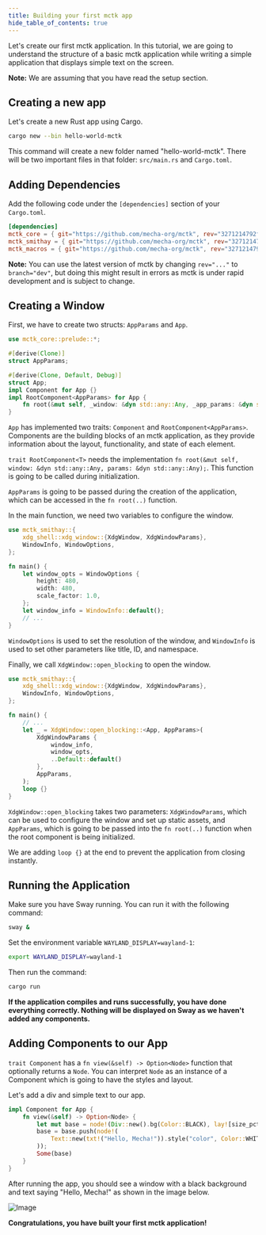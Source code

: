 ```yaml
---
title: Building your first mctk app
hide_table_of_contents: true
---
```


Let's create our first mctk application. In this tutorial, we are going to understand the structure of a basic mctk application while writing a simple application that displays simple text on the screen.

**Note:** We are assuming that you have read the setup section.

## Creating a new app

Let's create a new Rust app using Cargo.

```bash
cargo new --bin hello-world-mctk
```

This command will create a new folder named "hello-world-mctk". There will be two important files in that folder: `src/main.rs` and `Cargo.toml`.

## Adding Dependencies

Add the following code under the `[dependencies]` section of your `Cargo.toml`.

```toml
[dependencies]
mctk_core = { git="https://github.com/mecha-org/mctk", rev="3271214792f3b4f9ee149b7215b79cb9ff55849b" }
mctk_smithay = { git="https://github.com/mecha-org/mctk", rev="3271214792f3b4f9ee149b7215b79cb9ff55849b" }
mctk_macros = { git="https://github.com/mecha-org/mctk", rev="3271214792f3b4f9ee149b7215b79cb9ff55849b" }
```
**Note:** You can use the latest version of mctk by changing `rev="..."` to `branch="dev"`, but doing this might result in errors as mctk is under rapid development and is subject to change.

## Creating a Window

First, we have to create two structs: `AppParams` and `App`.

```rust
use mctk_core::prelude::*;

#[derive(Clone)]
struct AppParams;

#[derive(Clone, Default, Debug)]
struct App;
impl Component for App {}
impl RootComponent<AppParams> for App {
    fn root(&mut self, _window: &dyn std::any::Any, _app_params: &dyn std::any::Any) {}
}
```

`App` has implemented two traits: `Component` and `RootComponent<AppParams>`. Components are the building blocks of an mctk application, as they provide information about the layout, functionality, and state of each element.

`trait RootComponent<T>` needs the implementation `fn root(&mut self, window: &dyn std::any::Any, params: &dyn std::any::Any);`. This function is going to be called during initialization.

`AppParams` is going to be passed during the creation of the application, which can be accessed in the `fn root(..)` function.

In the main function, we need two variables to configure the window.

```rust
use mctk_smithay::{
    xdg_shell::xdg_window::{XdgWindow, XdgWindowParams},
    WindowInfo, WindowOptions,
};

fn main() {
    let window_opts = WindowOptions {
        height: 480,
        width: 480,
        scale_factor: 1.0,
    };
    let window_info = WindowInfo::default();
    // ...
}
```

`WindowOptions` is used to set the resolution of the window, and `WindowInfo` is used to set other parameters like title, ID, and namespace.

Finally, we call `XdgWindow::open_blocking` to open the window.

```rust
use mctk_smithay::{
    xdg_shell::xdg_window::{XdgWindow, XdgWindowParams},
    WindowInfo, WindowOptions,
};

fn main() {
    // ...
    let _ = XdgWindow::open_blocking::<App, AppParams>(
        XdgWindowParams {
            window_info,
            window_opts,
            ..Default::default()
        },
        AppParams,
    );
    loop {}
}
```

`XdgWindow::open_blocking` takes two parameters: `XdgWindowParams`, which can be used to configure the window and set up static assets, and `AppParams`, which is going to be passed into the `fn root(..)` function when the root component is being initialized.

We are adding `loop {}` at the end to prevent the application from closing instantly.

## Running the Application

Make sure you have Sway running. You can run it with the following command:

```bash
sway &
```

Set the environment variable `WAYLAND_DISPLAY=wayland-1`:

```bash
export WAYLAND_DISPLAY=wayland-1
```

Then run the command:

```bash
cargo run
```

**If the application compiles and runs successfully, you have done everything correctly. Nothing will be displayed on Sway as we haven't added any components.**

## Adding Components to our App

`trait Component` has a `fn view(&self) -> Option<Node>` function that optionally returns a `Node`. You can interpret `Node` as an instance of a Component which is going to have the styles and layout.

Let's add a div and simple text to our app.

```rust
impl Component for App {
    fn view(&self) -> Option<Node> {
        let mut base = node!(Div::new().bg(Color::BLACK), lay![size_pct: [100]]);
        base = base.push(node!(
            Text::new(txt!("Hello, Mecha!")).style("color", Color::WHITE)
        ));
        Some(base)
    }
}
```

After running the app, you should see a window with a black background and text saying "Hello, Mecha!" as shown in the image below.

![Image](../../../static/assets/mctk/getting_started/final_result_of_first_mctk_application.png)

**Congratulations, you have built your first mctk application!**
